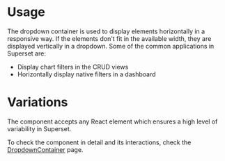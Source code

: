 
<Meta title="Design System/Components/DropdownContainer/Overview" />

# Usage

The dropdown container is used to display elements horizontally in a responsive way. If the elements don't fit in
the available width, they are displayed vertically in a dropdown. Some of the common applications in Superset are:

- Display chart filters in the CRUD views
- Horizontally display native filters in a dashboard

# Variations

The component accepts any React element which ensures a high level of variability in Superset.

To check the component in detail and its interactions, check the [DropdownContainer](/story/design-system-components-dropdowncontainer--component) page.
